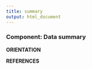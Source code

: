```yaml
---
title: summary
output: html_document
---
```


### **Component: Data summary**

  **ORIENTATION**

  **REFERENCES**
